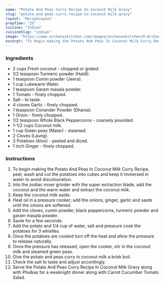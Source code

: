 ---
name: "Potato And Peas Curry Recipe In Coconut Milk Gravy"
slug: "potato-and-peas-curry-recipe-in-coconut-milk-gravy"
layout: 'RecipeLayout'
prepTime: "25"
cuisine: "Indian"
cuisineSlug: "indian"
image: "https://www.archanaskitchen.com/images/archanaskitchen/0-Archanas-Kitchen-Recipes/Potato_And_Peas_Curry_Recipe_In_Coconut_Milk_Gravy-1-2_1600.jpg"
excerpt: "To begin making the Potato And Peas In Coconut Milk Curry Recipe, peel, wash and cut the potatoes into cubes and keep it immersed in water to avoid discolouration"
---

### Ingredients

- 2 cups Fresh coconut - chopped or grated.
- 1/2 teaspoon Turmeric powder (Haldi).
- 1 teaspoon Cumin powder (Jeera).
- 1 cup Lukewarm Water.
- 1 teaspoon Garam masala powder.
- 1 Tomato - finely chopped.
- Salt - to taste.
- 4 cloves Garlic - finely chopped.
- 1 teaspoon Coriander Powder (Dhania).
- 1 Onion - finely chopped.
- 1/2 teaspoon Whole Black Peppercorns - coarsely pounded.
- 1-1/2 cups Coconut milk.
- 1 cup Green peas (Matar) - steamed.
- 2 Cloves (Laung).
- 3 Potatoes (Aloo) - peeled and diced.
- 1 inch Ginger - finely chopped.

### Instructions

1. To begin making the Potato And Peas In Coconut Milk Curry Recipe, peel, wash and cut the potatoes into cubes and keep it immersed in water to avoid discolouration.
1. Into the zodiac mixer grinder with the super extraction blade, add the coconut and the warm water and extract the coconut milk.
1. Keep the coconut milk aside.
1. Heat oil in a pressure cooker; add the onions, ginger, garlic and saute until the onions are softened.
1. Add the cloves, cumin powder, black peppercorns, turmeric powder and garam masala powder.
1. Saute for a few seconds.
1. Add the potato and 1/4 cup of water, salt and pressure cook the potatoes for 3 whistles.
1. Once the potatoes are cooked turn off the heat and allow the pressure to release naturally.
1. Once the pressure has released, open the cooker, stir in the coconut milk and steamed green peas.
1. Give the potato and peas curry in coconut milk a brisk boil.
1. Check the salt to taste and adjust accordingly.
1. Serve the Potato And Peas Curry Recipe In Coconut Milk Gravy along with Phulkas for a weeknight dinner along with Carrot Cucumber Tomato Salad.
